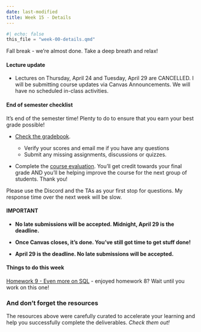 ```yaml
---
date: last-modified
title: Week 15 - Details
---
```


```python
#| echo: false
this_file = "week-00-details.qmd"
```

<!-- overview-block-begin -->

<p class="lead">Fall break - we're almost done.  Take a deep breath and relax!</p>
    
<!-- overview-block-end -->

#### Lecture update 

- Lectures on Thursday, April 24 and Tuesday, April 29 are CANCELLED.  I will be submitting course updates
via Canvas Announcements.  We will have no scheduled in-class activities.

#### End of semester checklist

It's end of the semester time! Plenty to do to ensure that you earn your best grade possible!

- [Check the gradebook](https://virginiacommonwealth.instructure.com/courses/113813/gradebook).

	- Verify your scores and email me if you have any questions
	- Submit any missing assignments, discussions or quizzes.

- Complete the [course evaluation](https://virginiacommonwealth.instructure.com/courses/113813/assignments/1081397). You'll get credit towards your final grade AND you'll be helping 
improve the course for the next group of students. Thank you!

Please use the Discord and the TAs as your first stop for questions.  My response time over the next week will be slow.

#### IMPORTANT

* **No late submissions will be accepted.  Midnight, April 29 is the deadline.**

* **Once Canvas closes, it's done. You've still got time to get stuff done!**

* **April 29 is the deadline. No late submissions will be accepted.**


<!-- deliverables-block-begin -->
#### Things to do this week


[Homework 9 - Even more on SQL](https://virginiacommonwealth.instructure.com/courses/113813/assignments/1072349) - enjoyed homework 8? Wait until you work on this one!

<!-- deliverables-block-end -->

<!-- resources-block-begin -->
### And don't forget the resources

The resources above were carefully curated
to accelerate your learning and help you successfully
complete the deliverables.  *Check them out!*
<!-- resources-block-end -->